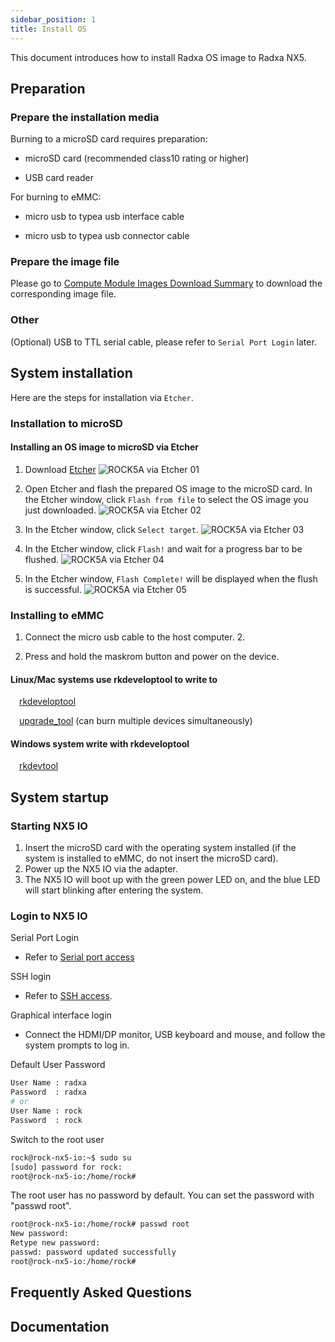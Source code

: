 ```yaml
---
sidebar_position: 1
title: Install OS
---
```


This document introduces how to install Radxa OS image to Radxa NX5.

## Preparation

### Prepare the installation media

Burning to a microSD card requires preparation:

- microSD card (recommended class10 rating or higher)

- USB card reader

For burning to eMMC:

- micro usb to typea usb interface cable

- micro usb to typea usb connector cable

### Prepare the image file

Please go to [Compute Module Images Download Summary](../../images.md) to download the corresponding image file.

### Other

(Optional) USB to TTL serial cable, please refer to `Serial Port Login` later.

## System installation

Here are the steps for installation via `Etcher`.

### Installation to microSD

<Tabs queryString="target">

<TabItem value="via Etcher" label="Etcher">

#### Installing an OS image to microSD via Etcher

1. Download [Etcher](https://etcher.balena.io/)
   ![ROCK5A via Etcher 01](/img/rock5a/rock5a-etcher.webp)

2. Open Etcher and flash the prepared OS image to the microSD card. In the Etcher window, click `Flash from file` to select the OS image you just downloaded. 
   ![ROCK5A via Etcher 02](/img/rock5a/rock5a-etcher-1.webp)

3. In the Etcher window, click `Select target`.
   ![ROCK5A via Etcher 03](/img/rock5a/rock5a-etcher-2.webp)

4. In the Etcher window, click `Flash!` and wait for a progress bar to be flushed.
   ![ROCK5A via Etcher 04](/img/rock5a/rock5a-etcher-3.webp)

5. In the Etcher window, `Flash Complete!` will be displayed when the flush is successful.
   ![ROCK5A via Etcher 05](/img/rock5a/rock5a-etcher-4.webp)

</TabItem>

</Tabs>

### Installing to eMMC

1. Connect the micro usb cable to the host computer. 2.

2. Press and hold the maskrom button and power on the device.

<Tabs queryString="target">

<TabItem value="Linux/Mac" label="Linux">

#### Linux/Mac systems use rkdeveloptool to write to

&emsp;[rkdeveloptool](/general-tutorial/rksdk/rkdeveloptool)

&emsp;[upgrade_tool](/general-tutorial/rksdk/upgrade_tool) (can burn multiple devices simultaneously)

</TabItem>

<TabItem value="Windows" label="Windows">

#### Windows system write with rkdeveloptool

&emsp;[rkdevtool](/general-tutorial/rksdk/rkdevtool)

</TabItem>

</Tabs>

## System startup

### Starting NX5 IO
1. Insert the microSD card with the operating system installed (if the system is installed to eMMC, do not insert the microSD card).
2. Power up the NX5 IO via the adapter.
3. The NX5 IO will boot up with the green power LED on, and the blue LED will start blinking after entering the system.

### Login to NX5 IO


Serial Port Login

- Refer to [Serial port access](/general-tutorial/serial)

SSH login

- Refer to [SSH access](/radxa-os/config/ssh-access.md).

Graphical interface login

- Connect the HDMI/DP monitor, USB keyboard and mouse, and follow the system prompts to log in.

Default User Password

```bash
User Name : radxa
Password  : radxa
# or
User Name : rock
Password  : rock
```
Switch to the root user
```bash
rock@rock-nx5-io:~$ sudo su
[sudo] password for rock:
root@rock-nx5-io:/home/rock#
```

The root user has no password by default. You can set the password with "passwd root".

```bash
root@rock-nx5-io:/home/rock# passwd root
New password:
Retype new password:
passwd: password updated successfully
root@rock-nx5-io:/home/rock#
```

## Frequently Asked Questions

## Documentation
